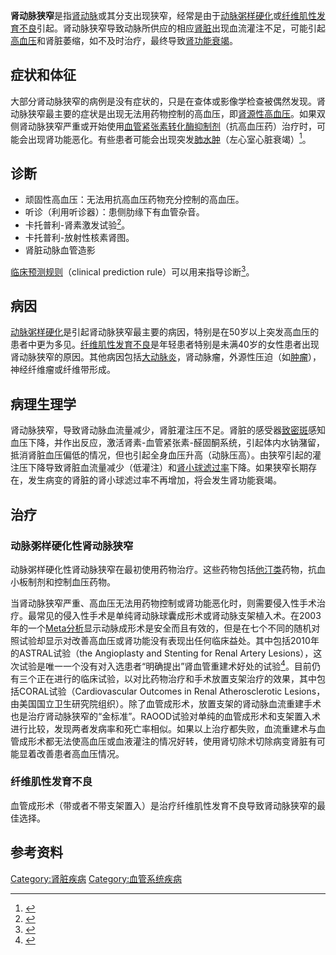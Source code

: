 {{medical}}
{{Infobox disease
| Name = Renal artery stenosis
| Image = Kidney PioM.png
| Caption = [[肾脏|肾脏]]解剖图，其中#3为[[肾动脉|肾动脉]]
| DiseasesDB = 11255
| ICD10 = I71.1
| ICD9 = {{ICD9|440.1}}
| ICDO =
| OMIM =
| MedlinePlus = 001273
| eMedicineSubj = med
| eMedicineTopic = 2001
| MeshID = D012078|
}}

'''肾动脉狭窄'''是指[[肾动脉|肾动脉]]或其分支出现狭窄，经常是由于[[动脉硬化|动脉粥样硬化]]或[[纤维肌性发育不良|纤维肌性发育不良]]引起。肾动脉狭窄导致动脉所供应的相应[[肾脏|肾脏]]出现血流灌注不足，可能引起[[高血压|高血压]]和肾脏萎缩，如不及时治疗，最终导致[[肾功能衰竭|肾功能衰竭]]。

==症状和体征==
{{seealso|腎功能|腎生理學}}

大部分肾动脉狭窄的病例是没有症状的，只是在查体或影像学检查被偶然发现。肾动脉狭窄最主要的症状是出现无法用药物控制的高血压，即[[肾源性高血压|肾源性高血压]]。如果双侧肾动脉狭窄严重或开始使用[[血管紧张素转化酶抑制剂|血管紧张素转化酶抑制剂]]（抗高血压药）治疗时，可能会出现肾功能恶化。有些患者可能会出现突发[[肺水肿|肺水肿]]（左心室心脏衰竭）<ref>{{cite journal|author=Pickering TG|title=Recurrent pulmonary oedema in hypertension due to bilateral renal artery stenosis: treatment by angioplasty or surgical revascularisation|journal=Lancet|volume=2|issue=8610|pages=551–2|year=1988|pmid=2900930|doi=10.1016/S0140-6736(88)92668-2|author-separator=,|author2=Herman L|author3=Devereux RB|display-authors=3|last4=Silane|first4=Michaelf.|last5=Herman|first5=Lawrence|last6=Sotelo|first6=Julioe.|last7=Sos|first7=Thomasa.|last8=Laragh|first8=Johnh.}}</ref>。

==诊断==
* 顽固性高血压：无法用抗高血压药物充分控制的高血压。
* 听诊（利用听诊器）：患侧肋缘下有血管杂音。
* 卡托普利-肾素激发试验<ref name="pmid9351069">{{cite journal|author=Roccatello D, Picciotto G|title=Captopril-enhanced scintigraphy using the method of the expected renogram: improved detection of patients with renin-dependent hypertension due to functionally significant renal artery stenosis|journal=Nephrol. Dial. Transplant.|volume=12|issue=10|pages=2081–6|year=1997|pmid=9351069|doi= 10.1093/ndt/12.10.2081|url=http://ndt.oxfordjournals.org/cgi/reprint/12/10/2081.pdf|format=PDF}}</ref>。
* 卡托普利-放射性核素肾图。
* 肾脏动脉血管造影

[[临床预测规则|临床预测规则]]（clinical prediction rule）可以用来指导诊断<ref name="pmid9841602">{{cite journal|author=Krijnen P, van Jaarsveld BC, Steyerberg EW, Man in 't Veld AJ, Schalekamp MA, Habbema JD|title=A clinical prediction rule for renal artery stenosis|journal=Ann. Intern. Med.|volume=129|issue=9|pages=705–11|year=1998|pmid=9841602}}</ref>。 

==病因==
[[动脉硬化|动脉粥样硬化]]是引起肾动脉狭窄最主要的病因，特别是在50岁以上突发高血压的患者中更为多见。[[纤维肌性发育不良|纤维肌性发育不良]]是年轻患者特别是未满40岁的女性患者出现肾动脉狭窄的原因。其他病因包括[[大动脉炎|大动脉炎]]，肾动脉瘤，外源性压迫（如[[肿瘤|肿瘤]]），神经纤维瘤或纤维带形成。

==病理生理学==
肾动脉狭窄，导致肾动脉血流量减少，肾脏灌注压不足。肾脏的感受器[[致密斑|致密斑]]感知血压下降，并作出反应，激活肾素-血管紧张素-醛固酮系统，引起体内水钠潴留，抵消肾脏血压偏低的情况，但也引起全身血压升高（动脉压高）。由狭窄引起的灌注压下降导致肾脏血流量减少（低灌注）和[[肾小球滤过率|肾小球滤过率]]下降。如果狭窄长期存在，发生病变的肾脏的肾小球滤过率不再增加，将会发生肾功能衰竭。

==治疗==
===动脉粥样硬化性肾动脉狭窄===
动脉粥样硬化性肾动脉狭窄在最初使用药物治疗。这些药物包括[[羟甲戊二酰辅酶A还原酶抑制剂|他汀类]]药物，抗血小板制剂和控制血压药物。

当肾动脉狭窄严重、高血压无法用药物控制或肾功能恶化时，则需要侵入性手术治疗。最常见的侵入性手术是单纯肾动脉球囊成形术或肾动脉支架植入术。在2003年的一个[[元分析|Meta分析]]显示动脉成形术是安全而且有效的，但是在七个不同的随机对照试验却显示对改善高血压或肾功能没有表现出任何临床益处。其中包括2010年的ASTRAL试验（the Angioplasty and Stenting for Renal Artery Lesions），这次试验是唯一一个没有对入选患者“明确提出”肾血管重建术好处的试验<ref>{{cite journal|author=Nordmann AJ, Woo K, Parkes R, Logan AG|title=Balloon angioplasty or medical therapy for hypertensive patients with atherosclerotic renal artery stenosis? A meta-analysis of randomized controlled trials|url=https://archive.org/details/sim_american-journal-of-medicine_2003-01_114_1/page/44|journal=Am. J. Med.|volume=114|issue=1|pages=44–50|year=2003|pmid=12557864|doi=10.1016/S0002-9343(02)01396-7}}</ref>。目前仍有三个正在进行的临床试验，以对比药物治疗和手术放置支架治疗的效果，其中包括CORAL试验（Cardiovascular Outcomes in Renal Atherosclerotic Lesions，由美国国立卫生研究院组织）。除了血管成形术，放置支架的肾动脉血流重建手术也是治疗肾动脉狭窄的“金标准”。RAOOD试验对单纯的血管成形术和支架置入术进行比较，发现两者发病率和死亡率相似。如果以上治疗都失败，血流重建术与血管成形术都无法使高血压或血液灌注的情况好转，使用肾切除术切除病变肾脏有可能显着改善患者高血压情况。

===纤维肌性发育不良===
血管成形术（带或者不带支架置入）是治疗纤维肌性发育不良导致肾动脉狭窄的最佳选择。

==参考资料==
{{reflist}}

{{Nephrology}}
{{Vascular diseases}}

[[Category:肾脏疾病|Category:肾脏疾病]]
[[Category:血管系统疾病|Category:血管系统疾病]]